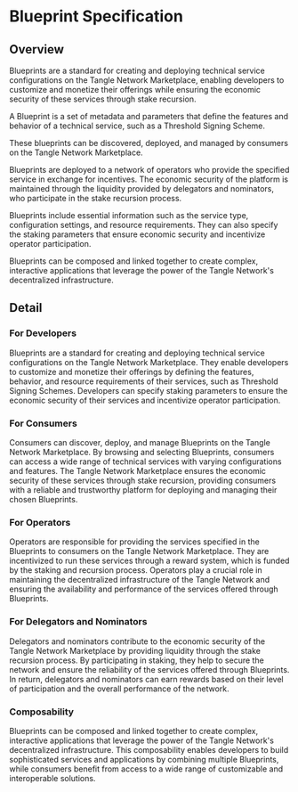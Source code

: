 # Blueprint Specification

## Overview

Blueprints are a standard for creating and deploying technical service configurations on the Tangle Network Marketplace, enabling developers to customize and monetize their offerings while ensuring the economic security of these services through stake recursion.

A Blueprint is a set of metadata and parameters that define the features and behavior of a technical service, such as a Threshold Signing Scheme.

These blueprints can be discovered, deployed, and managed by consumers on the Tangle Network Marketplace.

Blueprints are deployed to a network of operators who provide the specified service in exchange for incentives. The economic security of the platform is maintained through the liquidity provided by delegators and nominators, who participate in the stake recursion process.

Blueprints include essential information such as the service type, configuration settings, and resource requirements. They can also specify the staking parameters that ensure economic security and incentivize operator participation.

Blueprints can be composed and linked together to create complex, interactive applications that leverage the power of the Tangle Network's decentralized infrastructure.

## Detail

### For Developers

Blueprints are a standard for creating and deploying technical service configurations on the Tangle Network Marketplace. They enable developers to customize and monetize their offerings by defining the features, behavior, and resource requirements of their services, such as Threshold Signing Schemes. Developers can specify staking parameters to ensure the economic security of their services and incentivize operator participation.

### For Consumers

Consumers can discover, deploy, and manage Blueprints on the Tangle Network Marketplace. By browsing and selecting Blueprints, consumers can access a wide range of technical services with varying configurations and features. The Tangle Network Marketplace ensures the economic security of these services through stake recursion, providing consumers with a reliable and trustworthy platform for deploying and managing their chosen Blueprints.

### For Operators

Operators are responsible for providing the services specified in the Blueprints to consumers on the Tangle Network Marketplace. They are incentivized to run these services through a reward system, which is funded by the staking and recursion process. Operators play a crucial role in maintaining the decentralized infrastructure of the Tangle Network and ensuring the availability and performance of the services offered through Blueprints.

### For Delegators and Nominators

Delegators and nominators contribute to the economic security of the Tangle Network Marketplace by providing liquidity through the stake recursion process. By participating in staking, they help to secure the network and ensure the reliability of the services offered through Blueprints. In return, delegators and nominators can earn rewards based on their level of participation and the overall performance of the network.

### Composability

Blueprints can be composed and linked together to create complex, interactive applications that leverage the power of the Tangle Network's decentralized infrastructure. This composability enables developers to build sophisticated services and applications by combining multiple Blueprints, while consumers benefit from access to a wide range of customizable and interoperable solutions.
